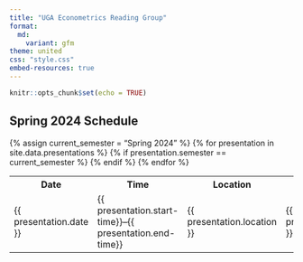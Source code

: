 ```yaml
---
title: "UGA Econometrics Reading Group"
format:
  md:
    variant: gfm
theme: united
css: "style.css"
embed-resources: true
---
```


```r
knitr::opts_chunk$set(echo = TRUE)
```

## Spring 2024 Schedule



{% assign current_semester = "Spring 2024" %}
<table>
  <tr>
    <th>Date</th>
    <th>Time</th>
    <th>Location</th>
    <th>Leader</th>
    <th>Title</th>
  </tr>
  {% for presentation in site.data.presentations %}
    {% if presentation.semester == current_semester %}
      <tr>
        <td>{{ presentation.date }}</td>
        <td>{{ presentation.start-time}}--{{ presentation.end-time}}</td>
        <td>{{ presentation.location }}</td>
        <td>{{ presentation.leader }}</td>
        <td><a href="{{ presentation.link }}">{{ presentation.title }}</a></td>
      </tr>
    {% endif %}
  {% endfor %}
</table>
